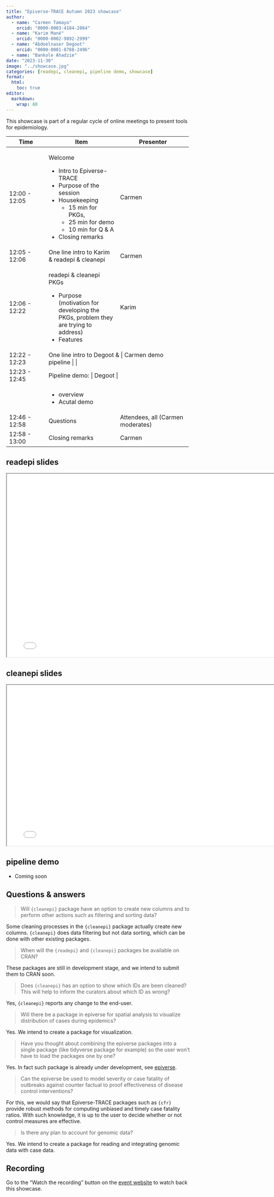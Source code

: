 ```yaml
---
title: "Epiverse-TRACE Autumn 2023 showcase"
author: 
  - name: "Carmen Tamayo"
    orcid: "0000-0003-4184-2864"
  - name: "Karim Mané"
    orcid: "0000-0002-9892-2999"
  - name: "Abdoelnaser Degoot"
    orcid: "0000-0001-8788-2496"
  - name: "Bankole Ahadzie"
date: "2023-11-30"
image: "../showcase.jpg"
categories: [readepi, cleanepi, pipeline demo, showcase]
format:
  html: 
    toc: true
editor: 
  markdown: 
    wrap: 80
---
```


This showcase is part of a regular cycle of online meetings to present tools for
epidemiology.

::: {.callout-note appearance="minimal"}

+----------------+-----------------------------+-----------------------------+
| Time           | Item                        | Presenter                   |
+================+=============================+=============================+
| 12:00 - 12:05  | Welcome                     | Carmen                      |
|                |                             |                             |
|                | -   Intro to Epiverse-TRACE |                             |
|                | -   Purpose of the session  |                             |
|                | -   Housekeeping            |                             |
|                |     - 15 min for  PKGs,     |                             |
|                |     - 25 min for demo       |                             |
|                |     - 10 min for Q & A      |                             |
|                | - Closing remarks           |                             |
+----------------+-----------------------------+-----------------------------+
| 12:05 - 12:06  | One line intro to Karim &   | Carmen                      |
|                | readepi & cleanepi          |                             |
+----------------+-----------------------------+-----------------------------+
| 12:06 - 12:22  | readepi & cleanepi PKGs     | Karim                       |
|                |                             |                             |
|                | -   Purpose (motivation for |                             |
|                |     developing the PKGs,    |                             |
|                |     problem they are trying |                             |
|                |     to address)             |                             |
|                | -   Features                |                             |
+----------------+-----------------------------+-----------------------------+
| 12:22 - 12:23  | One line intro to Degoot &  | Carmen                      |
|                | demo pipeline              |                             |
+----------------+-----------------------------+-----------------------------+
| 12:23 - 12:45  | Pipeline demo:             | Degoot                      |
+----------------+-----------------------------+-----------------------------+
|                |                             |                             |
|                | -   overview                |                             |
|                | -   Acutal demo             |                             |
+----------------+-----------------------------+-----------------------------+
| 12:46 - 12:58  | Questions                   | Attendees, all (Carmen      |
|                |                             | moderates)                  |
+----------------+-----------------------------+-----------------------------+
| 12:58 - 13:00  | Closing remarks             | Carmen                      |
+----------------+-----------------------------+-----------------------------+

:::

## readepi slides

```{=html}
<iframe width="780" height="500" src="readepi.pdf" title="finalsize slides showcase winder 2023"></iframe>
```

## cleanepi slides

```{=html}
<iframe width="780" height="438.75" src="cleanepi.pdf" title="epiparameter slides showcase winder 2023"></iframe>
```

## pipeline demo

- Coming soon

## Questions & answers

> Will `{cleanepi}` package have an option to create new columns and to perform other actions such as filtering and sorting data?

Some cleaning processes in the `{cleanepi}` package actually create new columns. `{cleanepi}` does data filtering but not data sorting, which can be done with other existing packages.

> When will the `{readepi}` and `{cleanepi}` packages be available on CRAN?

These packages are still in development stage, and we intend to submit them to CRAN soon.

> Does `{cleanepi}` has an option to show which IDs are been cleaned? This will help to inform the curators about which ID as wrong?

Yes, `{cleanepi}` reports any change to the end-user.

> Will there be a package in epiverse for spatial analysis to visualize distribution of cases during epidemics?

Yes. We intend to create a package for visualization.

> Have you thought about combining the epiverse packages into a single package (like tidyverse package for example) so the user won’t have to load the packages one by one?

Yes. In fact such package is already under development, see [epiverse](https://github.com/epiverse-trace/epiverse).

> Can the epiverse be used to model severity or case fatality of outbreaks against counter factual to proof effectiveness of disease control interventions?\

For this, we would say that Epiverse-TRACE packages such as `{cfr}` provide robust methods for computing unbiased and timely case fatality ratios. With such knowledge, it is up to the user to decide whether or not control measures are effective.

> Is there any plan to account for genomic data?

Yes. We intend to create a package for reading and integrating genomic data with case data.

## Recording

Go to the "Watch the recording" button on the [event website](https://lshtm.zoom.us/rec/play/S6i7MKxp2k0ckU2nX9f5UICQaJ_HLinvx1s0H9cZtTDmtXazoCUgZzXHGcYxo9f98yB4_Xf4WPh-psO-.uniNUhCAWRzom1Ov) to watch back this showcase.
